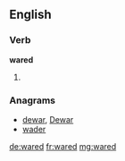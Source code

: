 ==English==

===Verb===
'''wared'''

# {{en-past of|ware}}

===Anagrams===
* [[dewar#English|dewar]], [[Dewar#English|Dewar]]
* [[wader#English|wader]]

[[de:wared]]
[[fr:wared]]
[[mg:wared]]